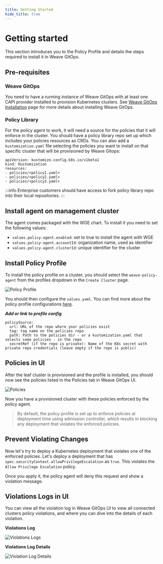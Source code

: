 ```yaml
---
title: Getting Started
hide_title: true
---
```



# Getting started <TierLabel tiers="enterprise" />

This section introduces you to the Policy Profile and details the steps required to install it in Weave GitOps.

## Pre-requisites

### Weave GitOps
You need to have a running instance of Weave GitOps with at least one CAPI provider installed to provision Kubernetes clusters. See [Weave GitOps Installation](https://docs.gitops.weaveworks.org/docs/installation/) page for more details about installing Weave GitOps.

### Policy Library
For the policy agent to work, it will need a source for the policies that it will enforce in the cluster. You should have a policy library repo set up which includes your policies resources as CRDs. You can also add a `kustomization.yaml` file selecting the policies you want to install on that specific cluster that will be provisioned by Weave Gitops:

```
apiVersion: kustomize.config.k8s.io/v1beta1
kind: Kustomization
resources:
- policies/<policy1.yaml>
- policies/<policy2.yaml>
- policies/<policy3.yaml>
```

:::info
Enterprise customers should have access to fork policy library repo into their local repositories. 
:::

## Install agent on management cluster

The agent comes packaged with the WGE chart. To install it you need to set the following values:

- `values.policy-agent.enabled`: set to true to install the agent with WGE
- `values.policy-agent.accountId`: organization name, used as identifier
- `values.policy-agent.clusterId`: unique identifier for the cluster

## Install Policy Profile
To install the policy profile on a cluster, you should select the `weave-policy-agent` from the profiles dropdown in the `Create Cluster` page. 

![Policy Profile](./img/weave-policy-profile.png)

You should then configure the `values.yaml`. You can find more about the policy profile configurations [here](../weave-policy-profile/).

<em><strong>Add or link to profile config</strong></em>

```
policySource:
  url: URL of the repo where your policies exist
  tag: tag name on the policies repo
  path: Path to the policies dir - or a kustomization.yaml that selects some policies - in the repo
  secretRef (if the repo is private): Name of the K8s secret with private repo credentials (leave empty if the repo is public)
```

## Policies in UI
After the leaf cluster is provisioned and the profile is installed, you should now see the policies listed in the Policies tab in Weave GitOps UI.

![Policies](./img/weave-policies.png)

Now you have a provisioned cluster with these policies enforced by the policy agent.

> By default, the policy profile is set up to enforce policies at deployment time using admission controller, which results in blocking any deployment that violates the enforced policies.

## Prevent Violating Changes
Now let's try to deploy a Kubernetes deployment that violates one of the enforced policies. Let's deploy a deployment that has `spec.securityContext.allowPrivilegeEscalation` as `true`. This violates the `Allow Privilege Escalation` policy.

Once you apply it, the policy agent will deny this request and show a violation message.

## Violations Logs in UI
You can view all the violation log in Weave GitOps UI to view all connected clusters policy violations, and where you can dive into the details of each violation. 

<strong>Violations Log</strong>

![Violations Logs](./img/violations-logs.png)

<strong>Violations Log Details</strong>

![Violation Log Details](./img/violations-log-detail.png)
